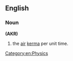 ==English==

===Noun===
{{head|en|noun|head=[[air]] [[kerma]] [[rate]]}} '''(AKR)'''
# the [[air]] [[kerma]] per unit time.

[[Category:en:Physics]]